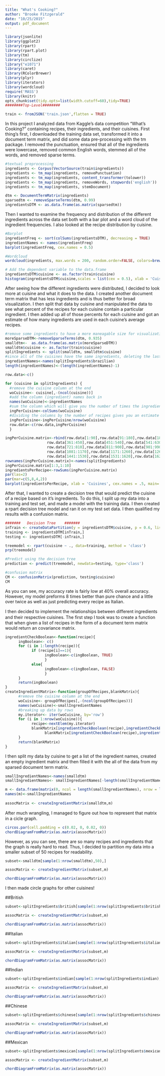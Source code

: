 ---
title: "What's Cooking?"
author: "Brooke Fitzgerald"
date: "10/25/2015"
output: pdf_document
---

```{r, echo=FALSE,message=FALSE, warning=FALSE, tidy=TRUE}
library(jsonlite)
library(ggplot2)
library(rpart)
library(rpart.plot)
library(tm)
library(circlize)
library("e1071")
library(caret)
library(RColorBrewer)
library(plyr)
library(iterators)
library(wordcloud)
require('MASS')
library(knitr)
opts_chunk$set(tidy.opts=list(width.cutoff=60),tidy=TRUE)
########Top-Level########

train <- fromJSON('train.json',flatten = TRUE)
```

In this project I analyzed data from Kaggle's data competition "What's Cooking?" containing recipes, their ingredients, and their cuisines. First thing's first, I downloaded the training data set, transformed it into a document term matrix, and did some data pre-processing with the tm package. I removed the punctuation, ensured that all of the ingredients were lowercase, removed common English words, stemmed all of the words, and removed sparse terms. 

```{r message=FALSE, warning=FALSE, tidy=TRUE}
#textual preprocessing
ingredients <- Corpus(VectorSource(train$ingredients))
ingredients <- tm_map(ingredients, removePunctuation)
ingredients <- tm_map(ingredients, content_transformer(tolower))
ingredients <- tm_map(ingredients, removeWords, stopwords('english'))
ingredients <- tm_map(ingredients, stemDocument)

dtm <- DocumentTermMatrix(ingredients)
sparsedtm <- removeSparseTerms(dtm, 0.99)
ingredientsDTM <- as.data.frame(as.matrix(sparsedtm))
```

Then I wanted to examine the frequency and distribution of the different ingredients across the data set both with a bar plot and a word cloud of the ingredient frequencies. I also looked at the recipe distribution by cuisine.

```{r message=FALSE, warning=FALSE, tidy=TRUE}

#Barplot
ingredientFreq <- sort(colSums(ingredientsDTM), decreasing = TRUE)
ingredientNames <- names(ingredientFreq)
barplot(ingredientFreq, cex.names = 0.5)

#Wordcloud
wordcloud(ingredients, max.words = 200, random.order=FALSE, colors=brewer.pal(8, 'Dark2'))

# Add the dependent variable to the data.frame
ingredientsDTM$cuisine <- as.factor(train$cuisine)
histogram(ingredientsDTM$cuisine,scales = list(cex = 0.5), xlab = 'Cuisine')
```

After seeing how the different ingredients were distributed, I decided to look more at cuisine and what it does to the data. I created another document term matrix that has less ingredients and is thus better for broad visualization. I then split that data by cuisine and manipulated the data to see what percent of the recipes for each cuisine contain a particular ingredient. I then added up all of those percents for each cuisine and got an estimate of how many ingredients are used in each cuisine's average recipes.

```{r message=FALSE, warning=FALSE, tidy=TRUE}
#remove some ingredients to have a more maneagable size for visualization
moreSparseDTM<-removeSparseTerms(dtm, 0.935)
smalldtm<-  as.data.frame(as.matrix(moreSparseDTM))
smalldtm$cuisine <- as.factor(train$cuisine)
splitIngredients <- split(smalldtm, smalldtm$cuisine)
#since all of the cuisines have the same ingredients, deleting the last row of any cuisine will give you the ingredient names
ingredientNames<-names(splitIngredients$brazilian)
length(ingredientNames)<-(length(ingredientNames)-1)

row.data<-c()

for (cuisine in splitIngredients) {
  #remove the cuisine column at the end
  woCuisine<- cuisine[,-(ncol(cuisine))]
  #add the column (ingredient) names back in
  names(woCuisine)<-ingredientNames
  #sum the column which will give you the number of times the ingredient was used per cuisine
  ingPerCuisine<-colSums(woCuisine)
  #dividing the columns by the number of recipes gives you an estimate of how many ingredients are used in each cuisine's average recipes.
  ingPerCuisine<-ingPerCuisine/nrow(woCuisine)
  row.data<-c(row.data,ingPerCuisine)
  }

ingPerCuisine.matrix<-rbind(row.data[1:90],row.data[91:180],row.data[181:270],row.data[271:360],
                   row.data[361:450],row.data[451:540],row.data[541:630],row.data[631:720],
                   row.data[721:810],row.data[811:900],row.data[901:990],row.data[991:1080],
                   row.data[1081:1170],row.data[1171:1260],row.data[1261:1350],row.data[1351:1440],
                   row.data[1441:1530],row.data[1531:1620],row.data[1621:1710],row.data[1711:1800])
rownames(ingPerCuisine.matrix)<-names(splitIngredients)
ingPerCuisine.matrix[1:3,1:10]
ingredientsPerRecipe<-rowSums(ingPerCuisine.matrix)
par(las=2)
par(mar=c(5,8,4,2))
barplot(ingredientsPerRecipe, xlab = 'Cuisines', cex.names = .5, main='Average Ingredients Per Recipe')

```

After that, I wanted to create a decision tree that would predict the cuisine of a recipe based on it's ingredients. To do this, I split up my data into a training and test set, and made a model with the training data. I then created a rpart decision tree model and ran it on my test set data. I then qualified my results with a confusion matrix.

```{r message=FALSE, warning=FALSE, tidy=TRUE}
#######   Decision Tree    #######
inTrain <- createDataPartition(y = ingredientsDTM$cuisine, p = 0.6, list = FALSE)
training <- ingredientsDTM[inTrain,]
testing <- ingredientsDTM[-inTrain,]

treemodel <- rpart(cuisine ~ ., data=training, method = 'class')
prp(treemodel)

#Predict using the decision tree
prediction <- predict(treemodel, newdata=testing, type='class')

#confusion matrix
CM <- confusionMatrix(prediction, testing$cuisine)
CM
```

As you can see, my accuracy rate is fairly low at 40% overall accuracy. However, my model preforms 8 times better than pure chance and a little over twice as well as just predicting every recipe as Italian.

I then decided to implement the relationships between diﬀerent ingredients and their respective cuisines. The ﬁrst step I took was to create a function that when given a list of recipes in the form of a document term matrix would return an covariance matrix.

```{r}
ingredientCheckBoolean<-function(recipe){
      ingBoolean<- c() 
      for (i in 1:length(recipe)){ 
            if (recipe[i]==1){
                  ingBoolean<-c(ingBoolean, TRUE)
                  } 
            else{
                  ingBoolean<-c(ingBoolean, FALSE)
                  }
      }
      return(ingBoolean)
}
createIngredientMatrix<-function(groupOfRecipes,blankMatrix){
      #remove the cuisine column at the end
      woCuisine<- groupOfRecipes[,-(ncol(groupOfRecipes))]
      names(woCuisine)<-smallIngredientNames 
      #breaking up data by rows
      my.iterator<- iter(woCuisine, by='row')
      for (i in 1:nrow(woCuisine)){
            recipe<-nextElem(my.iterator)
            blankMatrix[ingredientCheckBoolean(recipe),ingredientCheckBoolean(recipe)]<-
                  blankMatrix[ingredientCheckBoolean(recipe),ingredientCheckBoolean(recipe) ]+1
      }
      return(blankMatrix)
}
```

I then split my data by cuisine to get a list of the ingredient names, created an empty ingredient matrix and then ﬁlled it with the all of the data from my sparsed document term matrix.

```{r}
smallIngredientNames<-names(smalldtm) 
smallIngredientNames<- smallIngredientNames[-length(smallIngredientNames)]

m <- data.frame(matrix(0, ncol = length(smallIngredientNames), nrow = length(smallIngredientNames)), row.names = smallIngredientNames)
names(m)<-smallIngredientNames
                
assocMatrix <- createIngredientMatrix(smalldtm,m)
```

After much wrangling, I managed to ﬁgure out how to represent that matrix in a cicle graph.

```{r}
circos.par(cell.padding = c(0.02, 0, 0.02, 0))
chordDiagramFromMatrix(as.matrix(assocMatrix))
```


However, as you can see, there are so many recipes and ingredients that the graph is really hard to read. Thus, I decided to partition my data into a smaller subset of 50 recipes for readability.

```{r}
subset<-smalldtm[sample(1:nrow(smalldtm),50),]

assocMatrix <- createIngredientMatrix(subset,m)

chordDiagramFromMatrix(as.matrix(assocMatrix))
```

I then made circle graphs for other cuisines!

##British

```{r}
subset<-splitIngredients$british[sample(1:nrow(splitIngredients$british),50),]

assocMatrix <- createIngredientMatrix(subset,m)

chordDiagramFromMatrix(as.matrix(assocMatrix))
```

##Italian

```{r}
subset<-splitIngredients$italian[sample(1:nrow(splitIngredients$italian),50),]

assocMatrix <- createIngredientMatrix(subset,m)

chordDiagramFromMatrix(as.matrix(assocMatrix))
```

##Indian

```{r}
subset<-splitIngredients$indian[sample(1:nrow(splitIngredients$indian),50),]

assocMatrix <- createIngredientMatrix(subset,m)

chordDiagramFromMatrix(as.matrix(assocMatrix))
```

##Chinese

```{r}
subset<-splitIngredients$chinese[sample(1:nrow(splitIngredients$chinese),50),]

assocMatrix <- createIngredientMatrix(subset,m)

chordDiagramFromMatrix(as.matrix(assocMatrix))
```

##Mexican

```{r}
subset<-splitIngredients$mexican[sample(1:nrow(splitIngredients$mexican),50),]

assocMatrix <- createIngredientMatrix(subset,m)

chordDiagramFromMatrix(as.matrix(assocMatrix))
```
